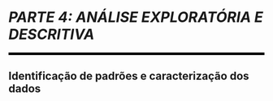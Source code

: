 
```{=latex}
\cftaddtitleline{toc}{chapter}{\rule{\textwidth}{0.4pt}}{}
```

# *PARTE 4: ANÁLISE EXPLORATÓRIA E DESCRITIVA* {#parte-4 .unnumbered}

<!--script for generating HORIZONTAL LINE-->
<hr style="height:5px;border-width:0;color:black;background-color:black">

## Identificação de padrões e caracterização dos dados {.unnumbered}

```{=latex}
\markboth{}{}
\par\noindent\rule{\textwidth}{0.05in}
```
